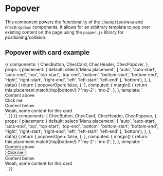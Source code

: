 
<Meta title="Components/Popover" component={ChecPopover} />

# Popover

<Props of={ChecPopover} />

This component powers the functionality of the `ChecOptionsMenu` and `ChecDropdown` components. It allows for an
arbitrary template to pop over existing content on the page using the `popper.js` library for positioning/collision.

## Popover with card example

<Preview>
  <Story name="Default">
    {{
      components: {
        ChecButton,
        ChecCard,
        ChecHeader,
        ChecPopover,
      },
      props: {
        placement: {
          default: select('Menu placement', [
            'auto',
            'auto-start',
            'auto-end',
            'top',
            'top-start',
            'top-end',
            'bottom',
            'bottom-start',
            'bottom-end',
            'right',
            'right-start',
            'right-end',
            'left',
            'left-start',
            'left-end'
          ], 'bottom'),
        },
      },
      data() {
        return {
          popoverOpen: false,
        };
      },
      computed: {
        margin() {
          return this.placement.match(/top|bottom/) ? 'my-2' : 'mx-2';
        },
      },
      template: `
        <div class="flex flex-col items-center justify-around pt-40">
          <div class="my-4">Content above</div>
          <ChecButton ref="button" @click="popoverOpen = !popoverOpen">Click me</ChecButton>
          <div class="my-4">Content below</div>
          <ChecPopover targetRef="button" :open="popoverOpen" :placement="placement">
            <ChecCard borders="full" :class="margin">
              <ChecHeader variant="card" title="A popover card" />
              Woah, some content for this card
            </ChecCard>
          </ChecPopover>
        </div>
      `,
    }}
  </Story>
</Preview>

<Preview>
  <Story name="With native element">
    {{
      components: {
        ChecButton,
        ChecCard,
        ChecHeader,
        ChecPopover,
      },
      props: {
        placement: {
          default: select('Menu placement', [
            'auto',
            'auto-start',
            'auto-end',
            'top',
            'top-start',
            'top-end',
            'bottom',
            'bottom-start',
            'bottom-end',
            'right',
            'right-start',
            'right-end',
            'left',
            'left-start',
            'left-end'
          ], 'bottom'),
        },
      },
      data() {
        return {
          popoverOpen: false,
        };
      },
      computed: {
        margin() {
          return this.placement.match(/top|bottom/) ? 'my-2' : 'mx-2';
        },
      },
      template: `
        <div class="flex flex-col items-center justify-around pt-40">
          <div class="my-4">Content above</div>
          <button ref="button" @click="popoverOpen = !popoverOpen">Click me</button>
          <div class="my-4">Content below</div>
          <ChecPopover :target-ref="$refs.button" :open="popoverOpen" :placement="placement">
            <ChecCard borders="full" :class="margin">
              <ChecHeader variant="card" title="A popover card" />
              Woah, some content for this card
            </ChecCard>
          </ChecPopover>
        </div>
      `,
    }}
  </Story>
</Preview>
